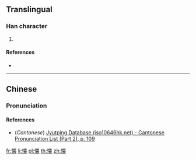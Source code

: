 ==Translingual==

===Han character===
{{Han char|rn=61|rad=心|as=09|sn=12|four=96032|canj=PWMV|ids=⿰忄畏}}

# {{defn|Han|sort=心09}}

====References====
* {{Han ref|kx=0393.270|dkj=10892|dj=0730.040|hdz=42328.050|uh=6104|ud=24836|bh=D94F|bd=55631}}

----

==Chinese==
{{zh-forms}}

===Pronunciation===
{{zh-pron
|m=wēi
|c=wui1
|mc=
|oc=
|ma=
|cat=
}}

====References====
* (''Cantonese'') [http://www.iso10646hk.net/jp/document/download.jsp Jyutping Database (iso10646hk.net) - Cantonese Pronunciation List (Part 2), p. 109]

[[fr:愄]]
[[li:愄]]
[[pl:愄]]
[[th:愄]]
[[zh:愄]]